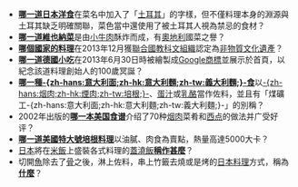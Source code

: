 *'''[[土耳其飯|哪一道日本洋食]]'''在菜名中加入了「[[土耳其|土耳其]]」的字樣，但不僅料理本身的淵源與土耳其缺乏明確關聯，菜色當中還使用了被土耳其人視為禁忌的食材？
*'''[[维也纳炸牛排|哪一道維也納菜]]'''是由[[小牛肉|小牛肉]]酥炸而成，有[[奧地利|奧地利]]國菜之譽？
*'''[[日本料理|哪個國家的料理]]'''在2013年12月獲[[聯合國教科文組織|聯合國教科文組織]]認定為[[非物質文化遺產|非物質文化遺產]]？
*'''[[德國咖哩香腸|哪一道德國小吃]]'''在2013年6月30日時被繪製成[[Google商標|Google商標]]並展示於首頁，以紀念該道料理創始人的100歲冥誕？
*'''[[培根蛋麵|哪一種-{zh-hans:意大利面;zh-hk:意大利麵;zh-tw:義大利麵;}-食]]'''以[[培根|-{zh-hans:烟肉;zh-hk:煙肉;zh-tw:培根;}-]]、[[蛋|蛋汁]]或[[乳酪|乳酪]]當作佐料，並且有「煤礦工-{zh-hans:意大利面;zh-hk:意大利麵;zh-tw:義大利麵;}-」的別稱？
*2002年出版的'''[[培根配啥都美味|哪一本美国食谱]]'''介绍了70种[[烟肉|烟肉]]菜肴和[[西点|西点]]的做法并广受好评？
*'''[[培根大爆炸|哪一道美國特大號培根料理]]'''以油膩、肉食為賣點，熱量高達5000大卡？
*[[日本|日本]]將在[[米飯|米飯]]上盛裝各式料理的[[蓋澆飯|蓋澆飯]]'''[[丼物|稱作甚麼]]'''？
*切開[[魚|魚]]除去了[[骨|骨]]之後，淋上佐料，串上竹籤去燒或是烤的[[日本料理|日本料理]]方式，稱為'''[[蒲燒|什麼]]'''？